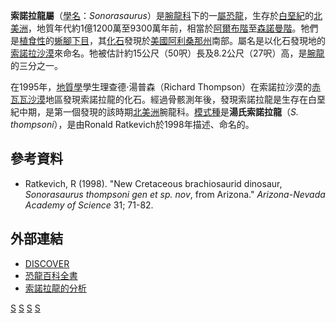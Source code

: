 {{Automatic Taxobox
| taxon = Sonorasaurus
| status = Fossil
| fossil_range = 早-晚[[白垩纪|白垩纪]],{{fossilrange|阿尔布阶|森诺曼阶}}
| image = Sonorasaurus thompsoni.jpg
| image_caption = 
| authority = Ratkevich, 1998
| type_species = '''湯氏索諾拉龍<br>''Sonorasaurus thompsoni'''''
| type_species_authority = Ratkevich, 1998 
}}

'''索諾拉龍屬'''（[[學名|學名]]：''Sonorasaurus''）是[[腕龍科|腕龍科]]下的一[[屬|屬]][[恐龍|恐龍]]，生存於[[白堊紀|白堊紀]]的[[北美洲|北美洲]]，地質年代約1億1200萬至9300萬年前，相當於[[阿爾布階|阿爾布階]]至[[森諾曼階|森諾曼階]]。牠們是[[植食性|植食性]]的[[蜥腳下目|蜥腳下目]]，其[[化石|化石]]發現於[[美國|美國]][[阿利桑那州|阿利桑那州]]南部。屬名是以化石發現地的[[索諾拉沙漠|索諾拉沙漠]]來命名。牠被估計約15公尺（50呎）長及8.2公尺（27呎）高，是[[腕龍|腕龍]]的三分之一。

在1995年，[[地質學|地質學]]學生理查德·湯普森（Richard Thompson）在索諾拉沙漠的[[赤瓦瓦沙漠|赤瓦瓦沙漠]]地區發現索諾拉龍的化石。經過骨骸測年後，發現索諾拉龍是生存在白堊紀中期，是第一個發現的該時期[[北美洲|北美洲]]腕龍科。[[模式種|模式種]]是'''湯氏索諾拉龍'''（''S. thompsoni''），是由Ronald Ratkevich於1998年描述、命名的。

==參考資料==
* Ratkevich, R (1998). "New Cretaceous brachiosaurid dinosaur, ''Sonorasaurus thompsoni gen et sp. nov'', from Arizona." ''Arizona-Nevada Academy of Science'' 31; 71-82.

==外部連結==
* [https://archive.is/20031019185843/https://www.discover.com/issues/may-97/departments/sonorasaurus1140/ DISCOVER]
* [https://web.archive.org/web/20090924053722/http://web.me.com/dinoruss/de_4/5a9317c.htm 恐龍百科全書]
* [http://www.lpl.arizona.edu/~rhill/dino/dino.html 索諾拉龍的分析] {{Wayback|url=http://www.lpl.arizona.edu/~rhill/dino/dino.html |date=20210417215602 }}
{{Taxonbar|from=Q957146}}

[[Category:北美洲恐龍|S]]
[[Category:腕龍科|S]]
[[Category:上白堊紀恐龍|S]]
[[Category:下白堊紀恐龍|S]]


{{dinosaur-stub}}